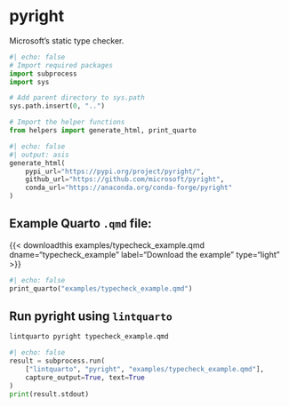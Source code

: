 <hr style="height:0pt; visibility:hidden;" />

# pyright

Microsoft's static type checker.

```python
#| echo: false
# Import required packages
import subprocess
import sys

# Add parent directory to sys.path
sys.path.insert(0, "..")

# Import the helper functions
from helpers import generate_html, print_quarto
```

```python
#| echo: false
#| output: asis
generate_html(
    pypi_url="https://pypi.org/project/pyright/",
    github_url="https://github.com/microsoft/pyright",
    conda_url="https://anaconda.org/conda-forge/pyright"
)
```

## Example Quarto `.qmd` file:

{{< downloadthis examples/typecheck_example.qmd dname="typecheck_example" label="Download the example" type="light" >}}

:::{.pale-grey}
```python
#| echo: false
print_quarto("examples/typecheck_example.qmd")
```
:::

## Run pyright using `lintquarto`

```.bash
lintquarto pyright typecheck_example.qmd
```

:::{.pale-green}
<style>
.cell-output-stdout code {
  word-break: break-word !important;
  white-space: pre-wrap !important;
}
</style>
```python
#| echo: false
result = subprocess.run(
    ["lintquarto", "pyright", "examples/typecheck_example.qmd"],
    capture_output=True, text=True
)
print(result.stdout)
```
:::